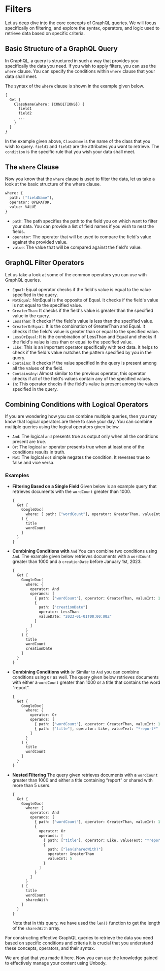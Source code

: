 # Filters

Let us deep dive into the core concepts of GraphQL queries. We will focus specifically on filtering, and explore the syntax, operators, and logic used to retrieve data based on specific criteria.

## Basic Structure of a GraphQL Query

In GraphQL, a query is structured in such a way that provides you specifically the data you need. If you wish to apply filters, you can use the `where` clause. You can specify the conditions within `where` clause that your data shall meet.

The syntax of the `where` clause is shown in the example given below.

```graphql
{
  Get {
    ClassName(where: {CONDITIONS}) {
      field1
      field2
      ...
    }
  }
}
```

In the example given above, `ClassName` is the name of the class that you wish to query. `field1` and `field2` are the attributes you want to retrieve. The `condition` is the specific rule that you wish your data shall meet.

## The `where` Clause

Now you know that the `where` clause is used to filter the data, let us take a look at the basic structure of the where clause.

```graphql
where: {
  path: ["fieldName"],
  operator: OPERATOR,
  value: VALUE
}
```

- `path`: The path specifies the path to the field you on which want to filter your data. You can provide a list of field names if you wish to nest the fields.
- `operator`: The operator that will be used to compare the field's value against the provided value.
- `value`: The value that will be compared against the field's value.

## GraphQL Filter Operators

Let us take a look at some of the common operators you can use with GraphQL queries.

- `Equal`: Equal operator checks if the field's value is equal to the value specified in the query.
- `NotEqual`: NotEqual is the opposite of Equal. It checks if the field's value is not equal to the specified value.
- `GreaterThan`: It checks if the field's value is greater than the specified value in the query.
- `LessThan`: It checks if the field's value is less than the specified value.
- `GreaterOrEqual`: It is the combination of GreaterThan and Equal. It checks if the field's value is greater than or equal to the specified value.
- `LessOrEqual`: It is the combination of LessThan and Equal and checks if the field's value is less than or equal to the specified value.
- `Like`: This is an important operator specifically with text data. It helps to check if the field's value matches the pattern specified by you in the query.
- `Contains`: It checks if the value specified in the query is present among all the values of the field.
- `ContainsAny`: Almost similar to the previous operator, this operator checks if all of the field's values contain any of the specified values.
- `In`: This operator checks if the field's value is present among the values specified in the query.

## Combining Conditions with Logical Operators

If you are wondering how you can combine multiple queries, then you may know that logical operators are there to save your day. You can combine multiple queries using the logical operators given below.

- `And`: The logical `and` presents true as output only when all the conditions present are true.
- `Or`: The logical `or` operator presents true when at least one of the conditions results in truth.
- `Not`: The logical `not` simple negates the condition. It reverses true to false and vice versa.

### Examples

- **Filtering Based on a Single Field**
  Given below is an example query that retrieves documents with the `wordCount` greater than 1000.
  ```graphql
  {
    Get {
      GoogleDoc(
        where: { path: ["wordCount"], operator: GreaterThan, valueInt: 1000 }
      ) {
        title
        wordCount
      }
    }
  }
  ```
- **Combining Conditions with** `And`
  You can combine two conditions using `And`. The example given below retrieves documents with a `wordCount` greater than 1000 and a `creationDate` before January 1st, 2023.
  ```graphql
  {
    Get {
      GoogleDoc(
        where: {
          operator: And
          operands: [
            { path: ["wordCount"], operator: GreaterThan, valueInt: 1000 }
            {
              path: ["creationDate"]
              operator: LessThan
              valueDate: "2023-01-01T00:00:00Z"
            }
          ]
        }
      ) {
        title
        wordCount
        creationDate
      }
    }
  }
  ```
- **Combining Conditions with** `Or`
  Similar to `And` you can combine conditions using `Or` as well. The query given below retrieves documents with either a `wordCount` greater than 1000 or a title that contains the word “report”.
  ```graphql
  {
    Get {
      GoogleDoc(
        where: {
          operator: Or
          operands: [
            { path: ["wordCount"], operator: GreaterThan, valueInt: 1000 }
            { path: ["title"], operator: Like, valueText: "*report*" }
          ]
        }
      ) {
        title
        wordCount
      }
    }
  }
  ```
- **Nested Filtering**
  The query given retrieves documents with a `wordCount` greater than 1000 and either a title containing “report” or shared with more than 5 users.
  ```graphql
  {
    Get {
      GoogleDoc(
        where: {
          operator: And
          operands: [
            { path: ["wordCount"], operator: GreaterThan, valueInt: 1000 }
            {
              operator: Or
              operands: [
                { path: ["title"], operator: Like, valueText: "*report*" }
                {
                  path: ["len(sharedWith)"]
                  operator: GreaterThan
                  valueInt: 5
                }
              ]
            }
          ]
        }
      ) {
        title
        wordCount
        sharedWith
      }
    }
  }
  ```
  Note that in this query, we have used the `len()` function to get the length of the `sharedWith` array.

For constructing effective GraphQL queries to retrieve the data you need based on specific conditions and criteria it is crucial that you understand these concepts, operators, and their syntax.

We are glad that you made it here. Now you can use the knowledge gained to effectively manage your content using Unbody.
